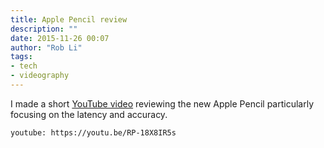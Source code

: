 ```yaml
---
title: Apple Pencil review
description: ""
date: 2015-11-26 00:07
author: "Rob Li"
tags:
- tech
- videography
---
```


I made a short [YouTube video](https://youtu.be/RP-18X8IR5s) reviewing the new Apple Pencil particularly focusing on the latency and accuracy.

`youtube: https://youtu.be/RP-18X8IR5s`
